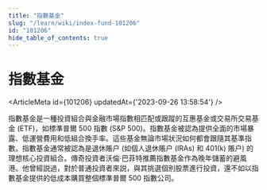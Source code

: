 ```yaml
---
title: "指數基金"
slug: "/learn/wiki/index-fund-101206"
id: "101206"
hide_table_of_contents: true
---
```



# 指數基金

<ArticleMeta id={101206} updatedAt={'2023-09-26 13:58:54'} />
<div className='border-solid border-b border-t-0 my-4 border-[var(--ifm-color-gray-300)]' />

指數基金是一種投資組合與金融市場指數相匹配或跟蹤的互惠基金或交易所交易基金 (ETF)，如標準普爾 500 指數 (S&P 500)。指數基金被認為提供全面的市場暴露、低運營費用和低組合換手率。這些基金無論市場狀況如何都會跟隨其基準指數。指數基金通常被認為是退休賬户 (如個人退休賬户 (IRAs) 和 401(k) 賬户) 的理想核心投資組合。傳奇投資者沃倫·巴菲特推薦指數基金作為晚年儲蓄的避風港。他曾經説過，對於普通投資者來説，與其挑選個別股票進行投資，還不如以指數基金提供的低成本購買整個標準普爾 500 指數公司。
